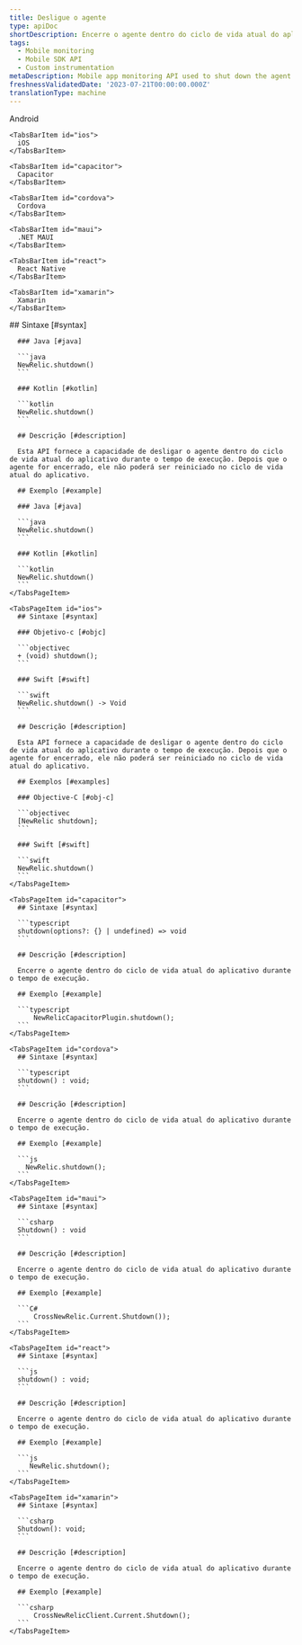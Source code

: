```yaml
---
title: Desligue o agente
type: apiDoc
shortDescription: Encerre o agente dentro do ciclo de vida atual do aplicativo durante o tempo de execução.
tags:
  - Mobile monitoring
  - Mobile SDK API
  - Custom instrumentation
metaDescription: Mobile app monitoring API used to shut down the agent within the current application lifecycle during runtime.
freshnessValidatedDate: '2023-07-21T00:00:00.000Z'
translationType: machine
---
```


<Tabs>
  <TabsBar>
    <TabsBarItem id="android">
      Android
    </TabsBarItem>

    <TabsBarItem id="ios">
      iOS
    </TabsBarItem>

    <TabsBarItem id="capacitor">
      Capacitor
    </TabsBarItem>

    <TabsBarItem id="cordova">
      Cordova
    </TabsBarItem>

    <TabsBarItem id="maui">
      .NET MAUI
    </TabsBarItem>

    <TabsBarItem id="react">
      React Native
    </TabsBarItem>

    <TabsBarItem id="xamarin">
      Xamarin
    </TabsBarItem>
  </TabsBar>

  <TabsPages>
    <TabsPageItem id="android">
      ## Sintaxe [#syntax]

      ### Java [#java]

      ```java
      NewRelic.shutdown()
      ```

      ### Kotlin [#kotlin]

      ```kotlin
      NewRelic.shutdown()
      ```

      ## Descrição [#description]

      Esta API fornece a capacidade de desligar o agente dentro do ciclo de vida atual do aplicativo durante o tempo de execução. Depois que o agente for encerrado, ele não poderá ser reiniciado no ciclo de vida atual do aplicativo.

      ## Exemplo [#example]

      ### Java [#java]

      ```java
      NewRelic.shutdown()
      ```

      ### Kotlin [#kotlin]

      ```kotlin
      NewRelic.shutdown()
      ```
    </TabsPageItem>

    <TabsPageItem id="ios">
      ## Sintaxe [#syntax]

      ### Objetivo-c [#objc]

      ```objectivec
      + (void) shutdown();
      ```

      ### Swift [#swift]

      ```swift
      NewRelic.shutdown() -> Void
      ```

      ## Descrição [#description]

      Esta API fornece a capacidade de desligar o agente dentro do ciclo de vida atual do aplicativo durante o tempo de execução. Depois que o agente for encerrado, ele não poderá ser reiniciado no ciclo de vida atual do aplicativo.

      ## Exemplos [#examples]

      ### Objective-C [#obj-c]

      ```objectivec
      [NewRelic shutdown];
      ```

      ### Swift [#swift]

      ```swift
      NewRelic.shutdown()
      ```
    </TabsPageItem>

    <TabsPageItem id="capacitor">
      ## Sintaxe [#syntax]

      ```typescript
      shutdown(options?: {} | undefined) => void
      ```

      ## Descrição [#description]

      Encerre o agente dentro do ciclo de vida atual do aplicativo durante o tempo de execução.

      ## Exemplo [#example]

      ```typescript
          NewRelicCapacitorPlugin.shutdown();
      ```
    </TabsPageItem>

    <TabsPageItem id="cordova">
      ## Sintaxe [#syntax]

      ```typescript
      shutdown() : void;
      ```

      ## Descrição [#description]

      Encerre o agente dentro do ciclo de vida atual do aplicativo durante o tempo de execução.

      ## Exemplo [#example]

      ```js
        NewRelic.shutdown();
      ```
    </TabsPageItem>

    <TabsPageItem id="maui">
      ## Sintaxe [#syntax]

      ```csharp
      Shutdown() : void
      ```

      ## Descrição [#description]

      Encerre o agente dentro do ciclo de vida atual do aplicativo durante o tempo de execução.

      ## Exemplo [#example]

      ```C#
          CrossNewRelic.Current.Shutdown());
      ```
    </TabsPageItem>

    <TabsPageItem id="react">
      ## Sintaxe [#syntax]

      ```js
      shutdown() : void;
      ```

      ## Descrição [#description]

      Encerre o agente dentro do ciclo de vida atual do aplicativo durante o tempo de execução.

      ## Exemplo [#example]

      ```js
         NewRelic.shutdown();
      ```
    </TabsPageItem>

    <TabsPageItem id="xamarin">
      ## Sintaxe [#syntax]

      ```csharp
      Shutdown(): void;
      ```

      ## Descrição [#description]

      Encerre o agente dentro do ciclo de vida atual do aplicativo durante o tempo de execução.

      ## Exemplo [#example]

      ```csharp
          CrossNewRelicClient.Current.Shutdown();
      ```
    </TabsPageItem>
  </TabsPages>
</Tabs>